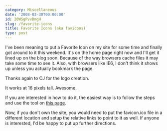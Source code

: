 ```yaml
---
category: Miscellaneous
date: '2008-03-30T00:00:00'
id: 20WSgPvvDmgH
slug: /favorite-icons
title: Favorite Icons (aka favicons)
type: post
---
```


I've been meaning to put a Favorite Icon on my site for some time and finally got around to it this weekend. It's on the home page right now and I'll get it lined up on the blog soon. Because of the way browsers cache files it may take some time to see it. Also, with browsers like IE6, I don't think it shows up unless you actually bookmark the page. 

Thanks again to CJ for the logo creation. 

It works at 16 pixels tall. Awesome. 

If you are interested in how to do it, the easiest way is to follow the steps and use the tool on [this page](http://tools.dynamicdrive.com/favicon/). 

Now, if you don't own the site, you would need to put the favicon.ico file in a different location and setup the relative links to point to it as well. If anyone is interested, I'd be happy to put up further directions.
